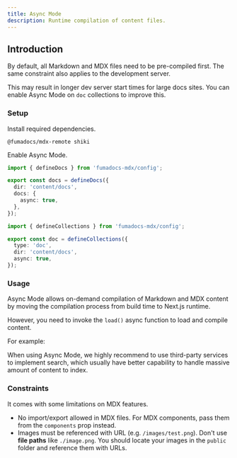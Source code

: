 ```yaml
---
title: Async Mode
description: Runtime compilation of content files.
---
```


## Introduction

By default, all Markdown and MDX files need to be pre-compiled first. The same constraint also applies to the development server.

This may result in longer dev server start times for large docs sites. You can enable Async Mode on `doc` collections to improve this.

### Setup

Install required dependencies.

```package-install
@fumadocs/mdx-remote shiki
```

Enable Async Mode.

```ts tab="Docs Collection"
import { defineDocs } from 'fumadocs-mdx/config';

export const docs = defineDocs({
  dir: 'content/docs',
  docs: {
    async: true,
  },
});
```

```ts tab="Doc Collection"
import { defineCollections } from 'fumadocs-mdx/config';

export const doc = defineCollections({
  type: 'doc',
  dir: 'content/docs',
  async: true,
});
```

### Usage

Async Mode allows on-demand compilation of Markdown and MDX content by moving the compilation process from build time to Next.js runtime.

However, you need to invoke the `load()` async function to load and compile content.

For example:



When using Async Mode, we highly recommend to use third-party services to implement search, which usually have better capability to handle massive amount of content to index.

### Constraints

It comes with some limitations on MDX features.

- No import/export allowed in MDX files. For MDX components, pass them from the `components` prop instead.
- Images must be referenced with URL (e.g. `/images/test.png`). Don't use **file paths** like `./image.png`. You should locate your images in the `public` folder and reference them with URLs.
